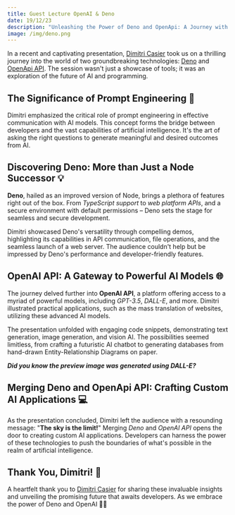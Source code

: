 ```yaml
---
title: Guest Lecture OpenAI & Deno
date: 19/12/23
description: "Unleashing the Power of Deno and OpenApi: A Journey with Dimitri Casier"
image: /img/deno.png
---
```

In a recent and captivating presentation, [Dimitri Casier](https://www.linkedin.com/in/dimitri-casier-b1b55356/?originalSubdomain=be) took us on a thrilling journey into the world of two groundbreaking technologies: [Deno](https://deno.com/) and [OpenApi API](https://openai.com/blog/openai-api). The session wasn't just a showcase of tools; it was an exploration of the future of AI and programming.

## The Significance of Prompt Engineering 🧠

Dimitri emphasized the critical role of prompt engineering in effective communication with AI models. This concept forms the bridge between developers and the vast capabilities of artificial intelligence. It's the art of asking the right questions to generate meaningful and desired outcomes from AI.

## Discovering Deno: More than Just a Node Successor 💡

**Deno**, hailed as an improved version of Node, brings a plethora of features right out of the box. From *TypeScript support* to *web platform APIs*, and a secure environment with default permissions – Deno sets the stage for seamless and secure development.

Dimitri showcased Deno's versatility through compelling demos, highlighting its capabilities in API communication, file operations, and the seamless launch of a web server. The audience couldn't help but be impressed by Deno's performance and developer-friendly features.

## OpenAI API: A Gateway to Powerful AI Models 🌐

The journey delved further into **OpenAI API**, a platform offering access to a myriad of powerful models, including *GPT-3.5*, *DALL-E*, and more. Dimitri illustrated practical applications, such as the mass translation of websites, utilizing these advanced AI models.

The presentation unfolded with engaging code snippets, demonstrating text generation, image generation, and vision AI. The possibilities seemed limitless, from crafting a futuristic AI chatbot to generating databases from hand-drawn Entity-Relationship Diagrams on paper.

***Did you know the preview image was generated using DALL-E?***


## Merging Deno and OpenApi API: Crafting Custom AI Applications 💻

As the presentation concluded, Dimitri left the audience with a resounding message: "**The sky is the limit!**" Merging *Deno* and *OpenAI API* opens the door to creating custom AI applications. Developers can harness the power of these technologies to push the boundaries of what's possible in the realm of artificial intelligence.

## Thank You, Dimitri! 👏

A heartfelt thank you to [Dimitri Casier](https://www.linkedin.com/in/dimitri-casier-b1b55356/?originalSubdomain=be) for sharing these invaluable insights and unveiling the promising future that awaits developers. As we embrace the power of Deno and OpenAI 🌟🚀

